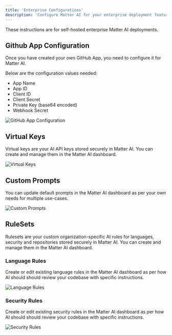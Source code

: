 ```yaml
---
title: 'Enterprise Configurations'
description: 'Configure Matter AI for your enterprise deployment features as per your organization'
---
```


<Note>
These instructions are for self-hosted enterprise Matter AI deployments.
</Note>

## Github App Configuration

Once you have created your own GitHub App, you need to configure it for Matter AI.

Below are the configuration values needed:

- App Name
- App ID
- Client ID
- Client Secret
- Private Key (base64 encoded)
- Webhook Secret

<Frame>
<img src="/images/enterprise/github-app-config.png" alt="GitHub App Configuration" />
</Frame>

## Virtual Keys

Virtual keys are your AI API keys stored securely in Matter AI. You can create and manage them in the Matter AI dashboard.

<Frame>
<img src="/images/enterprise/virtual-keys.png" alt="Virtual Keys" />
</Frame>

## Custom Prompts

You can update default prompts in the Matter AI dashboard as per your own needs for multiple use-cases.

<Frame>
<img src="/images/enterprise/custom-prompts.png" alt="Custom Prompts" />
</Frame>

## RuleSets
Rulesets are your custom organization-specific AI rules for languages, security and repositories stored securely in Matter AI. You can create and manage them in the Matter AI dashboard.

### Language Rules
Create or edit existing language rules in the Matter AI dashboard as per how AI should should review your codebase with specific instructions.

<Frame>
<img src="/images/enterprise/language-rules.png" alt="Language Rules" />
</Frame>

### Security Rules
Create or edit existing security rules in the Matter AI dashboard as per how AI should should review your codebase with specific instructions.

<Frame>
<img src="/images/enterprise/security-rules.png" alt="Security Rules" />
</Frame>
